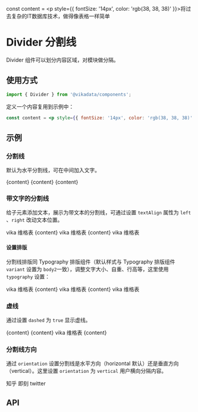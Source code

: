 const content = <p style={{ fontSize: '14px', color: 'rgb(38, 38, 38)' }}>将过去复杂的IT数据库技术，做得像表格一样简单</p>

<Meta title="基础组件/Divider 分割线/文档" />

# Divider 分割线

Divider 组件可以划分内容区域，对模块做分隔。

## 使用方式

```jsx
import { Divider } from '@vikadata/components';
```

定义一个内容复用到示例中：

```jsx
const content = <p style={{ fontSize: '14px', color: 'rgb(38, 38, 38)' }}>将过去复杂的IT数据库技术，做得像表格一样简单</p>
```

## 示例

### 分割线

默认为水平分割线，可在中间加入文字。

<Canvas>
  <div>
    {content}
    <Divider />
    {content}
    <Divider />
    {content}
  </div>
</Canvas>

### 带文字的分割线

给子元素添加文本，展示为带文本的分割线，可通过设置 `textAlign` 属性为 `left` 、`right` 改动文本位置。

<Canvas>
  <div>
    <Divider>vika 维格表</Divider>
    {content}
    <Divider textAlign="left">vika 维格表</Divider>
    {content}
    <Divider textAlign="right">vika 维格表</Divider>
  </div>
</Canvas>

#### 设置排版

分割线排版同 Typography 排版组件（默认样式与 Typography 排版组件 `variant` 设置为 `body2`一致），调整文字大小、自重、行高等，这里使用 `typography` 设置：

<Canvas>
  <div>
    <Divider>vika 维格表</Divider>
    {content}
    <Divider typography="h2">vika 维格表</Divider>
    {content}
    <Divider typography="body4">vika 维格表</Divider>
  </div>
</Canvas>

### 虚线

通过设置 `dashed` 为 `true` 显示虚线。

<Canvas>
  <div>
    {content}
    <Divider dashed />
    {content}
    <Divider dashed>vika 维格表</Divider>
    {content}
  </div>
</Canvas>

### 分割线方向

通过 `orientation` 设置分割线是水平方向（horizontal 默认）还是垂直方向（vertical）。这里设置 `orientation` 为 `vertical` 用户横向分隔内容。

<Canvas>
  <div>
    <span>知乎</span>
    <Divider orientation="vertical" />
    <span>即刻</span>
    <Divider orientation="vertical" dashed />
    <span>twitter</span>
  </div>
</Canvas>

## API

<ArgsTable of={Divider} />



